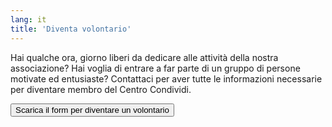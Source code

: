 ```yaml
---
lang: it
title: 'Diventa volontario'
---
```


Hai qualche ora, giorno liberi da dedicare alle attività della nostra associazione? Hai voglia di entrare a far
parte di un gruppo di persone motivate ed entusiaste? Contattaci per aver tutte le informazioni necessarie per
diventare membro del Centro Condividi.

<div class="text-center mt-4">
	<a href="/volunteer-form.pdf">
		<button class="relative inline-flex items-center justify-center p-0.5 mb-2 mr-2 overflow-hidden text-sm font-medium text-gray-900 rounded-lg group bg-gradient-to-br from-purple-500 to-pink-500 group-hover:from-purple-500 group-hover:to-pink-500 hover:text-white dark:text-white focus:ring-4 focus:outline-none focus:ring-purple-200 dark:focus:ring-purple-800">
			<span class="relative px-5 py-2.5 transition-all ease-in duration-75 bg-white dark:bg-gray-900 rounded-md group-hover:bg-opacity-0">
				Scarica il form per diventare un volontario
			</span>
		</button>
	</a>
</div>
